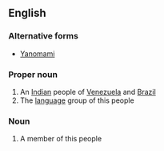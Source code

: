 ==English==

===Alternative forms===
*[[Yanomami]]

===Proper noun===
{{wikipedia|Yanomami}}
{{en-proper noun}}

# An [[Indian]] people of [[Venezuela]] and [[Brazil]]
# The [[language]] group of this people

===Noun===
{{en-noun|s|pl2=Yanomami|pl3=Yanomamis}}

# A member of this people